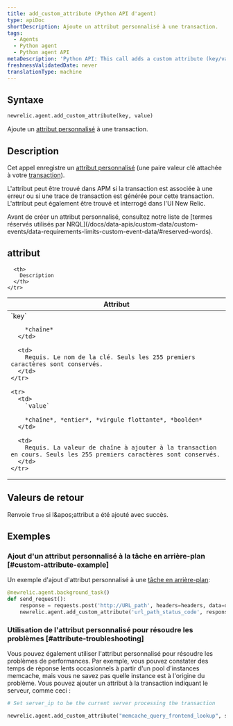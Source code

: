 ```yaml
---
title: add_custom_attribute (Python API d'agent)
type: apiDoc
shortDescription: Ajoute un attribut personnalisé à une transaction.
tags:
  - Agents
  - Python agent
  - Python agent API
metaDescription: 'Python API: This call adds a custom attribute (key/value pair) to a transaction.'
freshnessValidatedDate: never
translationType: machine
---
```


## Syntaxe

```py
newrelic.agent.add_custom_attribute(key, value)
```

Ajoute un [attribut personnalisé](/docs/data-apis/custom-data/custom-events/collect-custom-attributes/) à une transaction.

## Description

Cet appel enregistre un [attribut personnalisé](/docs/new-relic-solutions/get-started/glossary/#attribute) (une paire valeur clé attachée à votre [transaction](/docs/new-relic-solutions/get-started/glossary/#transaction)).

L'attribut peut être trouvé dans APM si la transaction est associée à une erreur ou si une trace de transaction est générée pour cette transaction. L'attribut peut également être trouvé et interrogé dans l'UI New Relic.

<Callout variant="important">
  Avant de créer un attribut personnalisé, consultez notre liste de [termes réservés utilisés par NRQL](/docs/data-apis/custom-data/custom-events/data-requirements-limits-custom-event-data/#reserved-words).
</Callout>

## attribut

<table>
  <thead>
    <tr>
      <th width="25%">
        Attribut
      </th>

      <th>
        Description
      </th>
    </tr>
  </thead>

  <tbody>
    <tr>
      <td>
        `key`

        *chaîne*
      </td>

      <td>
        Requis. Le nom de la clé. Seuls les 255 premiers caractères sont conservés.
      </td>
    </tr>

    <tr>
      <td>
        `value`

        *chaîne*, *entier*, *virgule flottante*, *booléen*
      </td>

      <td>
        Requis. La valeur de chaîne à ajouter à la transaction en cours. Seuls les 255 premiers caractères sont conservés.
      </td>
    </tr>
  </tbody>
</table>

## Valeurs de retour

Renvoie `True` si l&amp;apos;attribut a été ajouté avec succès. 

## Exemples

### Ajout d'un attribut personnalisé à la tâche en arrière-plan [#custom-attribute-example]

Un exemple d'ajout d'attribut personnalisé à une [tâche en arrière-plan](/docs/agents/python-agent/python-agent-api/background_task):

```py
@newrelic.agent.background_task()
def send_request(): 
    response = requests.post('http://URL_path', headers=headers, data=data) 
    newrelic.agent.add_custom_attribute('url_path_status_code', response.status_code)
```

### Utilisation de l'attribut personnalisé pour résoudre les problèmes [#attribute-troubleshooting]

Vous pouvez également utiliser l'attribut personnalisé pour résoudre les problèmes de performances. Par exemple, vous pouvez constater des temps de réponse lents occasionnels à partir d'un pool d'instances memcache, mais vous ne savez pas quelle instance est à l'origine du problème. Vous pouvez ajouter un attribut à la transaction indiquant le serveur, comme ceci :

```py
# Set server_ip to be the current server processing the transaction

newrelic.agent.add_custom_attribute("memcache_query_frontend_lookup", server_ip)
```